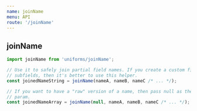 ```yaml
---
name: joinName
menu: API
route: '/joinName'
---
```


## joinName

```js
import joinName from 'uniforms/joinName';

// Use it to safely join partial field names. If you create a custom field with
// subfields, then it's better to use this helper.
const joinedNameString = joinName(nameA, nameB, nameC /* ... */);

// If you want to have a "raw" version of a name, then pass null as the first
// param.
const joinedNameArray = joinName(null, nameA, nameB, nameC /* ... */);
```
